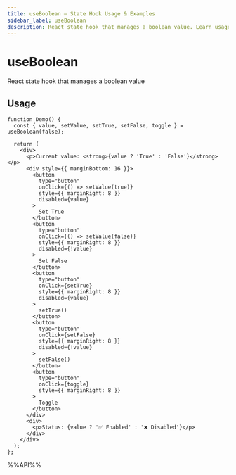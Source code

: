 ```yaml
---
title: useBoolean – State Hook Usage & Examples
sidebar_label: useBoolean
description: React state hook that manages a boolean value. Learn usage patterns, best practices, and code examples for React developers.
---
```

# useBoolean

React state hook that manages a boolean value

## Usage

```tsx live
function Demo() {
  const { value, setValue, setTrue, setFalse, toggle } = useBoolean(false);

  return (
    <div>
      <p>Current value: <strong>{value ? 'True' : 'False'}</strong></p>
      <div style={{ marginBottom: 16 }}>
        <button
          type="button"
          onClick={() => setValue(true)}
          style={{ marginRight: 8 }}
          disabled={value}
        >
          Set True
        </button>
        <button
          type="button"
          onClick={() => setValue(false)}
          style={{ marginRight: 8 }}
          disabled={!value}
        >
          Set False
        </button>
        <button
          type="button"
          onClick={setTrue}
          style={{ marginRight: 8 }}
          disabled={value}
        >
          setTrue()
        </button>
        <button
          type="button"
          onClick={setFalse}
          style={{ marginRight: 8 }}
          disabled={!value}
        >
          setFalse()
        </button>
        <button
          type="button"
          onClick={toggle}
          style={{ marginRight: 8 }}
        >
          Toggle
        </button>
      </div>
      <div>
        <p>Status: {value ? '✅ Enabled' : '❌ Disabled'}</p>
      </div>
    </div>
  );
};
```

%%API%%
